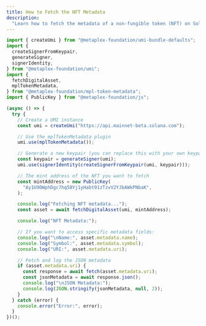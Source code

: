 ```yaml
---
title: How to Fetch the NFT Metadata
description:
  "Learn how to fetch the metadata of a non-fungible token (NFT) on Solana."
---
```


```typescript title="get-nft-metadata.ts"
import { createUmi } from "@metaplex-foundation/umi-bundle-defaults";
import {
  createSignerFromKeypair,
  generateSigner,
  signerIdentity,
} from "@metaplex-foundation/umi";
import {
  fetchDigitalAsset,
  mplTokenMetadata,
} from "@metaplex-foundation/mpl-token-metadata";
import { PublicKey } from "@metaplex-foundation/js";

(async () => {
  try {
    // Create a UMI instance
    const umi = createUmi("https://api.mainnet-beta.solana.com");

    // Use the mplTokenMetadata plugin
    umi.use(mplTokenMetadata());

    // Generate a new keypair (you can replace this with your own keypair if needed)
    const keypair = generateSigner(umi);
    umi.use(signerIdentity(createSignerFromKeypair(umi, keypair)));

    // The mint address of the NFT you want to fetch
    const mintAddress = new PublicKey(
      "Ay1U9DWphDgc7hq58Yj1yHabt91zTzvV2YJbAWkPNbaK",
    );

    console.log("Fetching NFT metadata...");
    const asset = await fetchDigitalAsset(umi, mintAddress);

    console.log("NFT Metadata:");

    // If you want to access specific metadata fields:
    console.log("\nName:", asset.metadata.name);
    console.log("Symbol:", asset.metadata.symbol);
    console.log("URI:", asset.metadata.uri);

    // Fetch and log the JSON metadata
    if (asset.metadata.uri) {
      const response = await fetch(asset.metadata.uri);
      const jsonMetadata = await response.json();
      console.log("\nJSON Metadata:");
      console.log(JSON.stringify(jsonMetadata, null, 2));
    }
  } catch (error) {
    console.error("Error:", error);
  }
})();
```
